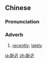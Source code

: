 ==Chinese==
{{zh-forms}}

===Pronunciation===
{{zh-pron
|m=xīnjìn
|c=san1 gan6
|mn=qz:sin-kǔn/tp,xm:sin-kūn/kh,zz:sin-kīn
|cat=adv
}}

===Adverb===
{{zh-adv}}

# [[recently]]; [[lately]]

{{zh-cat|Advanced}}

[[ja:新近]]
[[zh:新近]]